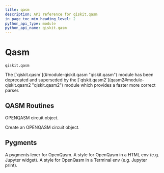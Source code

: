 ```yaml
---
title: qasm
description: API reference for qiskit.qasm
in_page_toc_min_heading_level: 2
python_api_type: module
python_api_name: qiskit.qasm
---
```


<span id="module-qiskit.qasm" />

<span id="qiskit-qasm" />

<span id="qasm-qiskit-qasm" />

# Qasm

<span id="module-qiskit.qasm" />

`qiskit.qasm`

<Admonition title="Deprecated since version 0.46.0" type="danger">
  The [`qiskit.qasm`](#module-qiskit.qasm "qiskit.qasm") module has been deprecated and superseded by the [`qiskit.qasm2`](qasm2#module-qiskit.qasm2 "qiskit.qasm2") module which provides a faster more correct parser.
</Admonition>

## QASM Routines

<Class id="qiskit.qasm.Qasm" github="https://github.com/qiskit/qiskit/tree/stable/0.46/qiskit/qasm/qasm.py" signature="qiskit.qasm.Qasm(filename=None, data=None)">
  OPENQASM circuit object.

  Create an OPENQASM circuit object.
</Class>

## Pygments

<Class id="qiskit.qasm.OpenQASMLexer" github="https://github.com/qiskit/qiskit/tree/stable/0.46/qiskit/qasm/pygments/lexer.py" signature="qiskit.qasm.OpenQASMLexer(*args, **kwds)">
  A pygments lexer for OpenQasm.
</Class>

<Class id="qiskit.qasm.QasmHTMLStyle" github="https://github.com/qiskit/qiskit/tree/stable/0.46/qiskit/qasm/pygments/lexer.py" signature="qiskit.qasm.QasmHTMLStyle">
  A style for OpenQasm in a HTML env (e.g. Jupyter widget).
</Class>

<Class id="qiskit.qasm.QasmTerminalStyle" github="https://github.com/qiskit/qiskit/tree/stable/0.46/qiskit/qasm/pygments/lexer.py" signature="qiskit.qasm.QasmTerminalStyle">
  A style for OpenQasm in a Terminal env (e.g. Jupyter print).
</Class>

